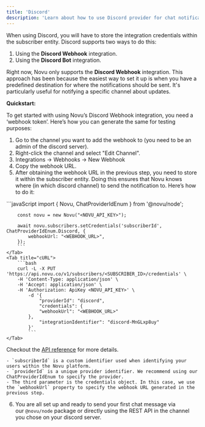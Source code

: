 ```yaml
---
title: 'Discord'
description: 'Learn about how to use Discord provider for chat notifications'
---
```


When using Discord, you will have to store the integration credentials within the subscriber entity. Discord supports two ways to do this:

1. Using the **Discord Webhook** integration.
2. Using the **Discord Bot** integration.

Right now, Novu only supports the **Discord Webhook** integration. This approach has been because the easiest way to set it up is when you have a predefined destination for where the notifications should be sent. It's particularly useful for notifying a specific channel about updates.

**Quickstart:**

To get started with using Novu’s Discord Webhook integration, you need a ‘webhook token’. Here’s how you can generate the same for testing purposes:

1. Go to the channel you want to add the webhook to (you need to be an admin of the discord server).
2. Right-click the channel and select "Edit Channel".
3. Integrations -> Webhooks -> New Webhook
4. Copy the webhook URL.
5. After obtaining the webhook URL in the previous step, you need to store it within the subscriber entity. Doing this ensures that Novu knows where (in which discord channel) to send the notification to. Here’s how to do it:

<Tabs>
    <Tab title="Node.js">
        ```javaScript
        import {
        Novu,
        ChatProviderIdEnum
    } from '@novu/node';

        const novu = new Novu("<NOVU_API_KEY>");

        await novu.subscribers.setCredentials('subscriberId', ChatProviderIdEnum.Discord, {
            webhookUrl: "<WEBHOOK_URL>",
        });
        ```
    </Tab>
    <Tab title="cURL">
        ```bash
        curl -L -X PUT 'https://api.novu.co/v1/subscribers/<SUBSCRIBER_ID>/credentials' \
        -H 'Content-Type: application/json' \
        -H 'Accept: application/json' \
        -H 'Authorization: ApiKey <NOVU_API_KEY>' \
            -d '{
                "providerId": "discord",
                "credentials": {
                "webhookUrl": "<WEBHOOK_URL>"
            },
                "integrationIdentifier": "discord-MnGLxp8uy"
            }'
            ```
    </Tab>
</Tabs>

Checkout the [API reference](/api-reference/subscribers/update-subscriber-credentials) for more details.

    - `subscriberId` is a custom identifier used when identifying your users within the Novu platform.
    - `providerId` is a unique provider identifier. We recommend using our ChatProviderIdEnum to specify the provider.
    - The third parameter is the credentials object. In this case, we use the `webhookUrl` property to specify the webhook URL generated in the previous step.
6. You are all set up and ready to send your first chat message via our `@novu/node` package or directly using the REST API in the channel you chose on your discord server.